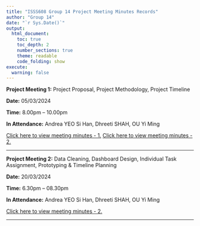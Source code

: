 ```yaml
---
title: "ISSS608 Group 14 Project Meeting Minutes Records"
author: "Group 14"
date: "`r Sys.Date()`"
output:
  html_document:
    toc: true
    toc_depth: 2
    number_sections: true
    theme: readable
    code_folding: show
execute: 
  warning: false
---
```


**Project Meeting 1:** Project Proposal, Project Methodology, Project Timeline

**Date:** 05/03/2024

**Time:** 8.00pm -- 10.00pm

**In Attendance:** Andrea YEO Si Han, Dhreeti SHAH, OU Yi Ming

[Click here to view meeting minutes - 1.](meeting1.qmd) [Click here to view meeting minutes - 2.](meeting2.qmd)

------------------------------------------------------------------------

**Project Meeting 2:** Data Cleaning, Dashboard Design, Individual Task Assignment, Prototyping & Timeline Planning 

**Date:** 20/03/2024

**Time:** 6.30pm -- 08.30pm

**In Attendance:** Andrea YEO Si Han, Dhreeti SHAH, OU Yi Ming

[Click here to view meeting minutes - 2.](meeting2.qmd)

------------------------------------------------------------------------

